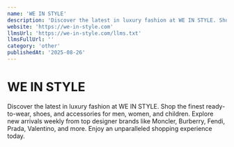 ```yaml
---
name: 'WE IN STYLE'
description: 'Discover the latest in luxury fashion at WE IN STYLE. Shop the finest ready-to-wear, shoes, and accessories for men, women, and children. Explore new arrivals weekly from top designer brands like Moncler, Burberry, Fendi, Prada, Valentino, and more. Enjoy an unparalleled shopping experience today.'
website: 'https://we-in-style.com'
llmsUrl: 'https://we-in-style.com/llms.txt'
llmsFullUrl: ''
category: 'other'
publishedAt: '2025-08-26'
---
```


# WE IN STYLE

Discover the latest in luxury fashion at WE IN STYLE. Shop the finest ready-to-wear, shoes, and accessories for men, women, and children. Explore new arrivals weekly from top designer brands like Moncler, Burberry, Fendi, Prada, Valentino, and more. Enjoy an unparalleled shopping experience today.

